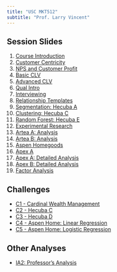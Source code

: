 ```yaml
---
title: "USC MKT512"
subtitle: "Prof. Larry Vincent"
---
```


## Session Slides

1. [Course Introduction](https://m512-01-231-intro-77f892.netlify.app/)
2. [Customer Centricity](https://m512-02-231-custcentricity-d04f20.netlify.app/)
3. [NPS and Customer Profit](https://m512-03-nps-56ef92.netlify.app/)
4. [Basic CLV](https://m512-231-04-clv-1-1aea65.netlify.app/)
5. [Advanced CLV](https://m512-05-clv-3-2f2b1e.netlify.app/)
6. [Qual Intro](https://m512-06-qual-intro-a9e388.netlify.app/)
7. [Interviewing](https://m512-07-interviewing-490567.netlify.app/)
8. [Relationship Templates](https://m512-231-08-relationships-7a0fc2.netlify.app/)
9. [Segmentation: Hecuba A](https://m512-19-segmentation-1-46dd2b.netlify.app/)
10. [Clustering: Hecuba C](https://m512-12-hecuba-clusters-fd248b.netlify.app/)
11. [Random Forest: Hecuba E](https://m512-hecuba-random-forest-220c44.netlify.app/)
12. [Experimental Research](https://m512-13-experimental-eb8186.netlify.app)
13. [Artea A: Analysis](https://m512-14-artea-a-1fa9e2.netlify.app/#/artea-a)
14. [Artea B: Analysis](https://m512-15-artea-b-ab91dc.netlify.app/)
15. [Aspen Homegoods](https://m512-aspen-a-deck-45582c.netlify.app/)
16. [Apex A](https://m512-s231-apex-a-911608.netlify.app/)
17. [Apex A: Detailed Analysis](https://m512-s231-apex-a-analysis-5d7013.netlify.app/)
18. [Apex B: Detailed Analysis](https://mkt512-18-apex-b-11dd4c.netlify.app/)
19. [Factor Analysis](https://m512-17-factors-ae79fa.netlify.app/)



## Challenges

- [C1 - Cardinal Wealth Management](https://m512-c1-cwm-analysis-093fff.netlify.app/)
- [C2 - Hecuba C](https://m512-hecuba-c-analysis-17025e.netlify.app/)
- [C3 - Hecuba D](https://m512-c3-hecuba-d-e95950.netlify.app/)
- [C4 - Aspen Home: Linear Regression](https://m512-aspen-a-analysis-e91c13.netlify.app/)
- [C5 - Aspen Home: Logistic Regression](https://m512-aspen-b-analysis-9a3697.netlify.app/)

## Other Analyses
- [IA2: Professor's Analysis](https://m512-a2-moonshot-analysis-2212fd.netlify.app/)
